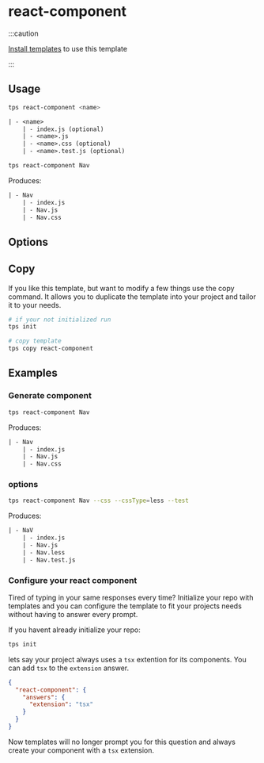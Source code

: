 
# react-component

:::caution

[Install templates](../intro#installation) to use this template

:::

## Usage

```bash title="Usage"
tps react-component <name>
```

```txt title="Creates"
| - <name>
	| - index.js (optional)
	| - <name>.js
	| - <name>.css (optional)
	| - <name>.test.js (optional)
```

<Example>

```bash
tps react-component Nav
```

Produces:

```txt
| - Nav
	| - index.js
	| - Nav.js
	| - Nav.css
```

</Example>

## Options

<TemplateOptions template="react-component" type="js" />

## Copy

If you like this template, but want to modify a few things use the copy command.
It allows you to duplicate the template into your project and tailor it to your
needs.

```bash
# if your not initialized run
tps init

# copy template
tps copy react-component
```

## Examples

### Generate component

```bash
tps react-component Nav
```

Produces:

```txt
| - Nav
	| - index.js
	| - Nav.js
	| - Nav.css
```

### options

```bash
tps react-component Nav --css --cssType=less --test
```

Produces:

```txt
| - NaV
	| - index.js
	| - Nav.js
	| - Nav.less
	| - Nav.test.js
```

### Configure your react component

Tired of typing in your same responses every time? Initialize your repo with
templates and you can configure the template to fit your projects needs without
having to answer every prompt.

If you havent already initialize your repo:

```bash
tps init
```

lets say your project always uses a `tsx` extention for its components. You can
add `tsx` to the `extension` answer.

```json title=".tps/.tpsrc"
{
  "react-component": {
    "answers": {
      "extension": "tsx"
    }
  }
}
```

Now templates will no longer prompt you for this question and always create your
component with a `tsx` extension.
